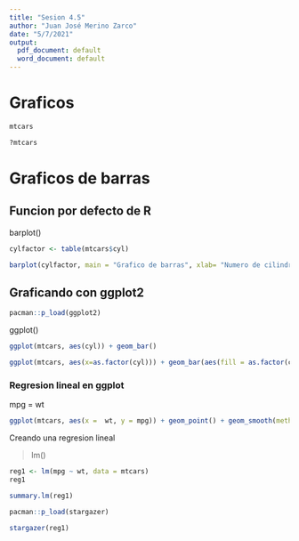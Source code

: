 ---
title: "Sesion 4.5"
author: "Juan José Merino Zarco"
date: "5/7/2021"
output:
  pdf_document: default
  word_document: default
---

# Graficos 


```{r}
mtcars
```


```{r}
?mtcars
```


# Graficos de barras

## Funcion por defecto de R

barplot()

```{r}
cylfactor <- table(mtcars$cyl)
```

```{r}
barplot(cylfactor, main = "Grafico de barras", xlab= "Numero de cilindros", ylab = "Numero de vehiculos")
```

## Graficando con ggplot2

```{r}
pacman::p_load(ggplot2)
```

ggplot()

```{r}
ggplot(mtcars, aes(cyl)) + geom_bar()
```

```{r}
ggplot(mtcars, aes(x=as.factor(cyl))) + geom_bar(aes(fill = as.factor(cyl))) + scale_fill_brewer(palette = "Blues", name = "Cilindros") + labs(x = "Numero de cilindros", y = "Numero de vehiculos", title = "Grafica de barras")
```


### Regresion lineal en ggplot

mpg = wt

```{r}
ggplot(mtcars, aes(x =  wt, y = mpg)) + geom_point() + geom_smooth(method = "lm", color = "red") + labs(title = "Regresion lineal", x = "Weight (1000 lbs)", y ="Miles/(US) gallon") 
```

Creando una regresion lineal

> lm()

```{r}
reg1 <- lm(mpg ~ wt, data = mtcars)
reg1 
```

```{r}
summary.lm(reg1)
```

```{r}
pacman::p_load(stargazer)
```

```{r, results = 'asis'}
stargazer(reg1)
```






